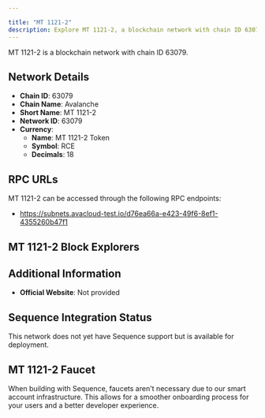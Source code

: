```yaml
---

title: "MT 1121-2"
description: Explore MT 1121-2, a blockchain network with chain ID 63079. Learn about its native currency, MT 1121-2 Token, and how to interact with the network.
---
```




MT 1121-2 is a blockchain network with chain ID 63079.

## Network Details

- **Chain ID**: 63079
- **Chain Name**: Avalanche
- **Short Name**: MT 1121-2
- **Network ID**: 63079
- **Currency**: 
  - **Name**: MT 1121-2 Token
  - **Symbol**: RCE
  - **Decimals**: 18

## RPC URLs

MT 1121-2 can be accessed through the following RPC endpoints:

- https://subnets.avacloud-test.io/d76ea66a-e423-49f6-8ef1-4355260b47f1

## MT 1121-2 Block Explorers



## Additional Information

- **Official Website**: Not provided

## Sequence Integration Status

This network does not yet have Sequence support but is available for deployment.

## MT 1121-2 Faucet

When building with Sequence, faucets aren't necessary due to our smart account infrastructure. This allows for a smoother onboarding process for your users and a better developer experience.
